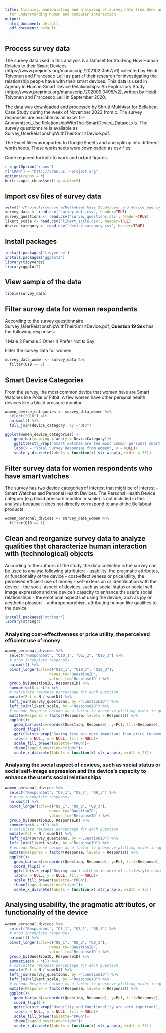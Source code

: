 ```yaml
---
title: Cleaning, manipulating and analyzing of survey data from User and Device Agency
  for understanding human and computer interaction
output:
  html_document: default
  pdf_document: default
---
```


## Process survey data

The survey data used in this analysis is a Dataset for Studying How Human Relates to their Smart Devices (https://www.preprints.org/manuscript/202102.0567/v1) collected by Heidi Toivonen and Francesco Lelli as part of their research for investigating the relationship people have with their smart devices. This data is used in Agency in Human-Smart Device Relationships: An Exploratory Study (https://www.preprints.org/manuscript/202009.0495/v2), written by Heidi Toivonen and Francesco Lelli in September 2020.

The data was downloaded and processed by Shruti Mukhtyar for Bellabeat Case Study during the week of November 2022 from c. The survey responses are available as an excel file Anonymized_UserRelationshipWithTheirSmartDevice_Dataset.xls. The survey questionnaire is available as Survey_UserRelationshipWithTheirSmartDevice.pdf.

The Excel file was imported to Google Sheets and and split up into different worksheets. These worksheets were downloaded as csv files.

Code required for knitr to work and output figures.
```r
r = getOption("repos")
r["CRAN"] = "http://cran.us.r-project.org"
options(repos = r)
knitr::opts_chunk$set(fig.width=9)
```

## Import csv files of survey data

```r
setwd('~/Projects/coursera/Bellabeat Case Study/user_and_device_agency_survey/')
survey_data <- read.csv('survey_data.csv', header=TRUE)
survey_questions <- read.csv('survey_questions.csv', header=TRUE)
likert_scale <- read.csv('likert_scale.csv', header=TRUE)
device_category <- read.csv('device_category.csv', header=TRUE)
```

## Install packages

```r
install.packages('tidyverse')
install.packages('ggplot2')
library(tidyverse)
library(ggplot2)
```

## View sample of the data

```r
tibble(survey_data)
```

## Filter survey data for women respondents

According to the survey questionnaire Survey_UserRelationshipWithTheirSmartDevice.pdf, **Question 19 Sex** has the following responses:

1	Male
2	Female
3	Other
4	Prefer Not to Say

Filter the survey data for women.

```r
survey_data_women <- survey_data %>%
  filter(Q19 == 2)
```

## Smart Device Categories

From the survey, the most common device that women have are Smart Watches like Polar or Fitbit. A few women have other personal health devices like a blood pressure monitor.

```r
women_device_categories <- survey_data_women %>%
  select("Q16") %>%
  na.omit() %>%
  full_join(device_category, by ="Q16")

ggplot(women_device_categories) +
    geom_bar(mapping = aes(y = DeviceCategory))+
    ggtitle(str_wrap("Smart watches are the most common personal smart devices owned by women", width=50))+
    labs(x = "Total Survey Responses from Women", y = NULL)+
    scale_y_discrete(labels = function(x) str_wrap(x, width = 35))
```

## Filter survey data for women respondents who have smart watches

The survey has two device categories of interest that might be of interest - Smart Watches and Personal Health Devices. The Personal Health Device category (e.g.blood pressure monitor or scale) is not included in this analysis because it does not directly correspond to any of the Bellabeat products.

```r
women_personal_devices <- survey_data_women %>%
  filter(Q16 == 1)
```

## Clean and reorganize survey data to analyze qualities that characterize human interaction with (technological) objects

According to the authors of the study, the data collected in the survey can be used to analyse following attributes:
- usability, the pragmatic attributes, or functionality of the device
- cost-effectiveness or price utility, the perceived efficient use of money
- self-extension or identification with the device
- the social aspect of devices, such as social status or social self-image expression and the device’s capacity to enhance the user’s social relationships
- the emotional aspects of using the device, such as joy or aesthetic pleasure
- anthropomorphism, attributing human-like qualities to the device

```r
install.packages('stringr')
library(stringr)
```

### Analysing cost-effectiveness or price utility, the perceived efficient use of money

```r
women_personal_devices %>%
  select("Respondent", "Q10_1", "Q10_2", "Q10_3") %>%
  # drop incomplete responses
  na.omit() %>%
  pivot_longer(cols=c("Q10_1", "Q10_2", "Q10_3"),
                    names_to='QuestionID',
                    values_to='ResponseID') %>%
  group_by(QuestionID, ResponseID) %>% 
  summarise(N = n()) %>%
  # calculate response percentage for each question
  mutate(Pct = N / sum(N)) %>%
  left_join(survey_questions, by ="QuestionID") %>%
  left_join(likert_scale, by ="ResponseID") %>%
  # encode Response column as a factor to preserve plotting order in ggplot
  mutate(Response = factor(Response, levels = Response)) %>%
  ggplot()+
    geom_bar(aes(x=reorder(Question, Response), y=Pct, fill=Response), stat="identity")+
    coord_flip() + 
    ggtitle(str_wrap("Saving time was more important than price to women when buying smart watches", width=50))+
    labs(x = NULL, y = NULL, fill = NULL)+
    scale_fill_brewer(palette="PRGn")+
    theme(legend.position="right")+
    scale_x_discrete(labels = function(x) str_wrap(x, width = 25))

```

### Analysing the social aspect of devices, such as social status or social self-image expression and the device’s capacity to enhance the user’s social relationships

```r
women_personal_devices %>%
  select("Respondent", "Q9_1", "Q9_2", "Q9_3") %>%
  # drop incomplete responses
  na.omit() %>%
  pivot_longer(cols=c("Q9_1", "Q9_2", "Q9_3"),
                    names_to='QuestionID',
                    values_to='ResponseID') %>%
  group_by(QuestionID, ResponseID) %>% 
  summarise(N = n()) %>%
  # calculate response percentage for each question
  mutate(Pct = N / sum(N)) %>%
  left_join(survey_questions, by ="QuestionID") %>%
  left_join(likert_scale, by ="ResponseID") %>%
  # encode Response column as a factor to preserve plotting order in ggplot
  mutate(Response = factor(Response, levels = Response)) %>%
  ggplot()+
    geom_bar(aes(x=reorder(Question, Response), y=Pct, fill=Response), stat="identity")+
    coord_flip() + 
    ggtitle(str_wrap("Buying smart watches is more of a lifestyle choice for women", width=50))+
    labs(x = NULL, y = NULL, fill = NULL)+
    scale_fill_brewer(palette="PRGn")+
    theme(legend.position="right")+
    scale_x_discrete(labels = function(x) str_wrap(x, width = 25))
```

## Analysing usability, the pragmatic attributes, or functionality of the device

```r
women_personal_devices %>%
  select("Respondent", "Q8_1", "Q8_2", "Q8_3") %>%
  # drop incomplete responses
  na.omit() %>%
  pivot_longer(cols=c("Q8_1", "Q8_2", "Q8_3"),
                    names_to='QuestionID',
                    values_to='ResponseID') %>%
  group_by(QuestionID, ResponseID) %>% 
  summarise(N = n()) %>%
  # calculate response percentage for each question
  mutate(Pct = N / sum(N)) %>%
  left_join(survey_questions, by ="QuestionID") %>%
  left_join(likert_scale, by ="ResponseID") %>%
  # encode Response column as a factor to preserve plotting order in ggplot
  mutate(Response = factor(Response, levels = Response)) %>%
  ggplot()+
    geom_bar(aes(x=reorder(Question, Response), y=Pct, fill=Response), stat="identity")+
    coord_flip() + 
    ggtitle(str_wrap("Usability and functionality are very important", width=50))+
    labs(x = NULL, y = NULL, fill = NULL)+
    scale_fill_brewer(palette="PRGn")+
    theme(legend.position="right")+
    scale_x_discrete(labels = function(x) str_wrap(x, width = 25))
```